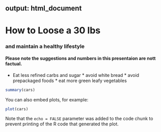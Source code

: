 output: html_document
---
# How to Loose a 30 lbs
### and maintain a healthy lifestyle

#### Please note the suggestions and numbers in this presentaion are nott factual. 

* Eat less refined carbs and sugar
      * avoid white bread
      * avoid prepackaged foods
      * eat more green leafy vegetables


```r
summary(cars)
```

You can also embed plots, for example:

```r
plot(cars)
```

Note that the `echo = FALSE` parameter was added to the code chunk to prevent printing of the R code that generated the plot.
